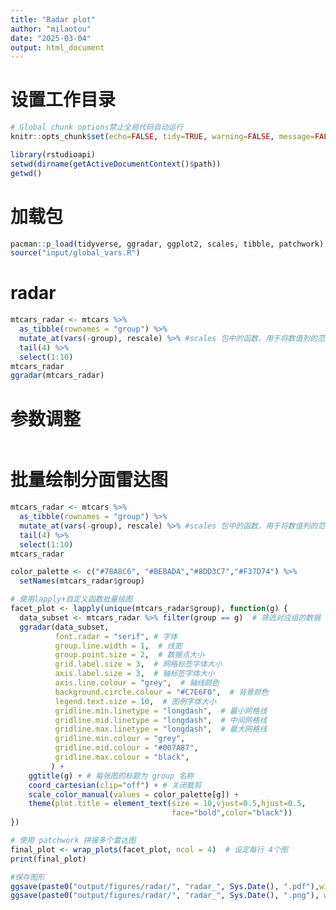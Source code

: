 ```yaml
---
title: "Radar plot"
author: "milaotou"
date: "2025-03-04"
output: html_document
---
```

# 设置工作目录
```r
# Global chunk options禁止全局代码自动运行
knitr::opts_chunk$set(echo=FALSE, tidy=TRUE, warning=FALSE, message=FALSE)

library(rstudioapi)
setwd(dirname(getActiveDocumentContext()$path))
getwd()
```

# 加载包
```r
pacman::p_load(tidyverse, ggradar, ggplot2, scales, tibble, patchwork)
source("input/global_vars.R")
```

# radar
```r
mtcars_radar <- mtcars %>%
  as_tibble(rownames = "group") %>%
  mutate_at(vars(-group), rescale) %>% #scales 包中的函数，用于将数值列的范围重新缩放到 [0, 1] 区间
  tail(4) %>%
  select(1:10)
mtcars_radar
ggradar(mtcars_radar)


```

# 参数调整

```r

```

# 批量绘制分面雷达图
```r
mtcars_radar <- mtcars %>%
  as_tibble(rownames = "group") %>%
  mutate_at(vars(-group), rescale) %>% #scales 包中的函数，用于将数值列的范围重新缩放到 [0, 1] 区间
  tail(4) %>%
  select(1:10)
mtcars_radar

color_palette <- c("#78A8C6", "#BEBADA","#8DD3C7","#F37D74") %>%
  setNames(mtcars_radar$group)

# 使用lapply+自定义函数批量绘图
facet_plot <- lapply(unique(mtcars_radar$group), function(g) {
  data_subset <- mtcars_radar %>% filter(group == g)  # 筛选对应组的数据
  ggradar(data_subset,
          font.radar = "serif", # 字体
          group.line.width = 1,  # 线宽
          group.point.size = 2,  # 数据点大小
          grid.label.size = 3,  # 网格标签字体大小
          axis.label.size = 3,  # 轴标签字体大小
          axis.line.colour = "grey",  # 轴线颜色
          background.circle.colour = "#C7E6F0",  # 背景颜色
          legend.text.size = 10,  # 图例字体大小
          gridline.min.linetype = "longdash",  # 最小网格线
          gridline.mid.linetype = "longdash",  # 中间网格线
          gridline.max.linetype = "longdash",  # 最大网格线
          gridline.min.colour = "grey",
          gridline.mid.colour = "#007A87",
          gridline.max.colour = "black",
         ) +
    ggtitle(g) + # 每张图的标题为 group 名称
    coord_cartesian(clip="off") + # 关闭裁剪
    scale_color_manual(values = color_palette[g]) +
    theme(plot.title = element_text(size = 10,vjust=0.5,hjust=0.5,
                                    face="bold",color="black"))
})

# 使用 patchwork 拼接多个雷达图
final_plot <- wrap_plots(facet_plot, ncol = 4)  # 设定每行 4个图
print(final_plot)

#保存图形
ggsave(paste0("output/figures/radar/", "radar_", Sys.Date(), ".pdf"),width = 18,height = 4)
ggsave(paste0("output/figures/radar/", "radar_", Sys.Date(), ".png"), width = 18,height = 4, dpi = 300)

```

